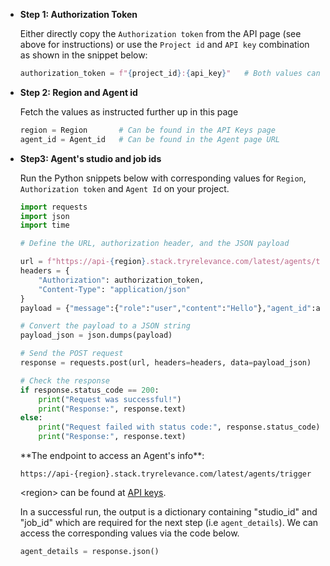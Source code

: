 * **Step 1: Authorization Token**

    Either directly copy the `Authorization token` from the API page (see above for instructions) or use the 
    `Project id` and `API key` combination as shown in the snippet below:

    ```Python
    authorization_token = f"{project_id}:{api_key}"   # Both values can be found in the API Keys page

    ```

* **Step 2: Region and Agent id**

    Fetch the values as instructed further up in this page
    ```Python
    region = Region       # Can be found in the API Keys page
    agent_id = Agent_id   # Can be found in the Agent page URL

    ```

* **Step3: Agent's studio and job ids**

    Run the Python snippets below with corresponding values for `Region`, `Authorization token` and `Agent Id` on your project.

    ```Python
    import requests
    import json
    import time

    # Define the URL, authorization header, and the JSON payload
    
    url = f"https://api-{region}.stack.tryrelevance.com/latest/agents/trigger"
    headers = {
        "Authorization": authorization_token,
        "Content-Type": "application/json"
    }
    payload = {"message":{"role":"user","content":"Hello"},"agent_id":agent_id}

    # Convert the payload to a JSON string
    payload_json = json.dumps(payload)

    # Send the POST request
    response = requests.post(url, headers=headers, data=payload_json)

    # Check the response
    if response.status_code == 200:
        print("Request was successful!")
        print("Response:", response.text)
    else:
        print("Request failed with status code:", response.status_code)
        print("Response:", response.text)

    ```

    <Tip>
    **The endpoint to access an Agent's info**:

    `https://api-{region}.stack.tryrelevance.com/latest/agents/trigger`

    \<region\> can be found at [API keys](/get-started/key-concepts/api-keys).
    </Tip>

    In a successful run, the output is a dictionary containing "studio_id" and "job_id" which are required for the next step 
    (i.e `agent_details`).
    We can access the corresponding values via the code below.

    ```Python
    agent_details = response.json()
    ```